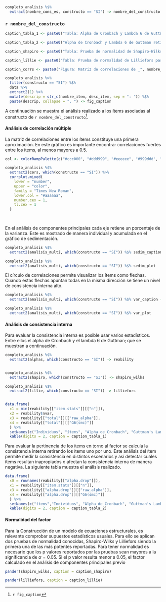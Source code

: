 ```r
completo_analisis %$% 
  extract(nombre_cons_es, constructo == "SI") -> nombre_del_constructo

```


### `r nombre_del_constructo`


```r
caption_tabla_1 <- paste0("Tabla: Alpha de Cronbach y Lambda 6 de Guttman para _", nombre_del_constructo,"_. Fuente: elaboración propia.")

caption_tabla_2 <- paste0("Alpha de Cronbach y Lambda 6 de Guttman retirando cada ítem para _", nombre_del_constructo,"_. Fuente: elaboración propia.")

caption_shapiro <- paste0("Tabla: Prueba de normalidad de Shapiro-Wilks para _", nombre_del_constructo,"_. Fuente: elaboración propia.")

caption_lillie <- paste0("Tabla: Prueba de normalidad de Lilliefors para _", nombre_del_constructo,"_. Fuente: elaboración propia.")

caption_corrs <- paste0("Figura: Matriz de correlaciones de _", nombre_del_constructo, "_. Fuente: elaboración propia utilizando el software estadístico R [@rbase].") 

completo_analisis %>% 
  filter(constructo == "SI") %$%
  data %>% 
  extract2(1) %>%
  mutate(descrip = str_c(nombre_item, desc_item, sep = ": ")) %$% 
  paste(descrip, collapse = ". ") -> fig_caption


```



A continuación se muestra el análisis realizado a los ítems asociadas al constructo de `r nombre_del_constructo`^[`r fig_caption`].


#### Análisis de correlación múltiple

La matriz de correlaciones entre los ítems constituye una primera aproximación. En este gráfico es importante encontrar correlaciones fuertes entre los ítems, al menos mayores a 0.5.

```r


col <- colorRampPalette(c("#ccc000", "#ddd999", "#eeeeee", "#999ddd", "#000ccc"))

completo_analisis %$% 
  extract2(cors, which(constructo == "SI")) %>% 
  corrplot.mixed(
    lower = "number", 
    upper = "color", 
    family = "Times New Roman", 
    lower.col = "#aaaaaa",  
    number.cex = 1, 
    tl.cex = 1
  )
  
  
```

En el análisis de componentes principales cada eje retiene un porcentaje de la varianza. Este es mostrado de manera individual y acumulada en el gráfico de sedimentación. 


```r
completo_analisis %$% 
  extract2(analisis_multi, which(constructo == "SI")) %$% sedim_caption -> sedim_cap

```

```r
completo_analisis %$% 
  extract2(analisis_multi, which(constructo == "SI")) %$% sedim_plot 

```
El círculo de correlaciones permite visualizar los ítems como flechas. Cuando estas flechas apuntan todas en la misma dirección se tiene un nivel de consistencia interna alto.

```r
completo_analisis %$% 
  extract2(analisis_multi, which(constructo == "SI")) %$% var_caption -> var_caption

```

```r
completo_analisis %$% 
  extract2(analisis_multi, which(constructo == "SI")) %$% var_plot 

```


#### Análisis de consistencia interna

Para evaluar la consistencia interna es posible usar varios estadísticos. Entre ellos el alpha de Cronbach y el lambda 6 de Guttman; que se muestran a continuación.


```r

completo_analisis %$% 
  extract2(alphas, which(constructo == "SI")) -> reability


completo_analisis %$% 
  extract2(shapiro, which(constructo == "SI")) -> shapiro_wilks

completo_analisis %$% 
  extract2(lillie, which(constructo == "SI")) -> lilliefors


data.frame(
  x1 = min(reability[["item.stats"]][["n"]]),
  x2 = reability$nvar,
  x3 = reability[["total"]][["raw_alpha"]],
  x4 = reability[["total"]][["G6(smc)"]]
  ) %>% 
  setNames(c("Individuos", "ítems", "Alpha de Cronbach", "Guttman's Lambda 6")) %>% 
  kable(digits = 2, caption = caption_tabla_1)

```

Para evaluar la pertinencia de los ítems en torno al factor se calcula la consistencia interna retirando los ítems uno por uno. Este análisis del ítem permite medir la consistencia en distintos escenarios y así detectar cuáles ítems resultan inapropiados o afectan la consistencia interna de manera negativa. La siguiente tabla muestra el análisis realizado.

```r

data.frame(
  x0 = rownames(reability[["alpha.drop"]]),
  x1 = reability[["item.stats"]][["n"]],
  x3 = reability[["alpha.drop"]][["raw_alpha"]],
  x4 = reability[["alpha.drop"]][["G6(smc)"]]
  ) %>% 
  setNames(c("ítems","Individuos", "Alpha de Cronbach", "Guttman's Lambda 6")) %>% 
  kable(digits = 2, caption = caption_tabla_2)

```

#### Normalidad del factor

Para la Construcción de un modelo de ecuaciones estructurales, es relevante comprobar supuestos estadísticos usuales. Para ello se aplican dos pruebas de normalidad conocidas, Shapiro-Wilks y Lilliefors siendo la primera una de las más potentes reportadas. Para tener normalidad es necesario que los p valores reportados por las pruebas sean mayores a la significancia de $\alpha = 0.05$. Si el p valor resulta menor a 0.05, el factor calculado en el análisis de componentes principales previo 


```r
pander(shapiro_wilks, caption = caption_shapiro)

```


```r
pander(lilliefors, caption = caption_lillie)

```


